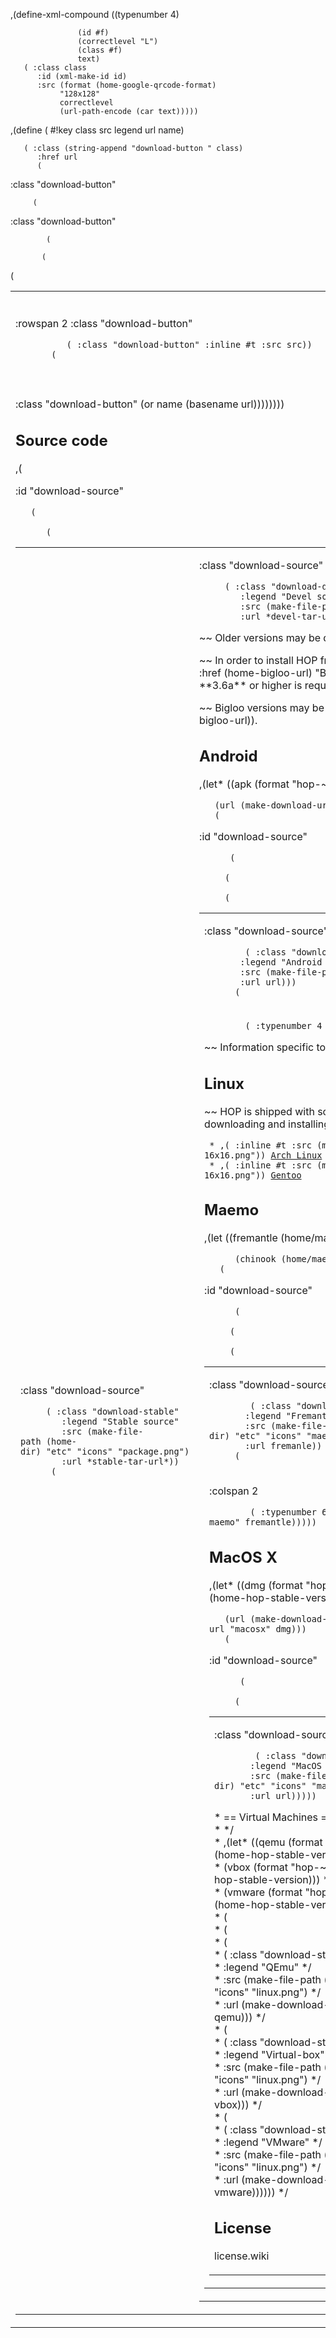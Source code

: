 ,(define-xml-compound <QRCODE> ((typenumber 4)
				(id #f)
				(correctlevel "L")
				(class #f)
				text)
    (<IMG> :class class
       :id (xml-make-id id)
       :src (format (home-google-qrcode-format)
		    "128x128"
		    correctlevel
		    (url-path-encode (car text)))))

,(define (<DOWNLOAD> #!key class src legend url name)
    (<A> :class (string-append "download-button " class)
       :href url
       (<DIV> :class "download-button"
	  (<TABLE> :class "download-button"
	     (<TR> 
		(<TD> :rowspan 2 :class "download-button"
		   (<IMG> :class "download-button" :inline #t :src src))
		(<TH> :class "download-button" legend))
	     (<TR> (<TD> :class "download-button" (or name (basename url))))))))

== Source code ==

,(<TABLE> :id "download-source"
    (<TR>
       (<TD> :class "download-source"
	  (<DOWNLOAD> :class "download-stable"
	     :legend "Stable source"
	     :src (make-file-path (home-dir) "etc" "icons" "package.png")
	     :url *stable-tar-url*))
       (<TD> :class "download-source"
	  (<DOWNLOAD> :class "download-devel"
	     :legend "Devel source"
	     :src (make-file-path (home-dir) "etc" "icons" "package.png")
	     :url *devel-tar-url*))))

~~ Older versions may be download by ftp at:
[[,(home-ftp-hop-url)|,(home-ftp-hop-url)]].

~~ In order to install HOP from the source (for significantly improving
performance), the ,(<A> :href (home-bigloo-url) "Bigloo") compiler has
first to be installed. Bigloo version **3.6a** or higher is required to
compile HOP.

~~ Bigloo versions may be downloaded
from: ,(<A> :href (home-ftp-bigloo-url) (home-ftp-bigloo-url)).


== Android ==

,(let* ((apk (format "hop-~a.apk" (home-hop-stable-version)))
	(url (make-download-url (make-file-name "android" "2.1") apk)))
    (<TABLE> :id "download-source"
       (<TR>
	  (<TD> :class "download-source"
	     (<DOWNLOAD> :class "download-stable"
		:legend "Android 2.1"
		:src (make-file-path (home-dir) "etc" "icons" "android-market.png")
		:url url)))
       (<TR>
	  (<TD> 
	     (<QRCODE> :typenumber 4 :id "download-android" url)))))

~~ Information specific to the Android port may be found 
[[/hop/android|here]].


== Linux ==

~~ HOP is shipped with some **Linux distributions** on which it can be
used without downloading and installing the source code manually:

  * ,(<IMG> :inline #t :src (make-file-path (home-dir) "etc" "icons" "arch-16x16.png")) [[http://aur.archlinux.org|Arch Linux]]
  * ,(<IMG> :inline #t :src (make-file-path (home-dir) "etc" "icons" "gentoo-16x16.png")) [[http://www.gentoo.org|Gentoo]]


== Maemo ==

,(let ((fremantle (home/maemo/hop.install "fremantle" "hop" "free"))
       (chinook (home/maemo/hop.install "chinook" "hop" "free")))
    (<TABLE> :id "download-source"
       (<TR>
	  (<TD> :class "download-source"
	     (<DOWNLOAD> :class "download-stable"
		:legend "Fremantle"
		:src (make-file-path (home-dir) "etc" "icons" "maemo_install.png")
		:url fremanle))
	  (<TD> :class "download-source"
	     (<DOWNLOAD> :class "download-stable"
		:legend "Chinook"
		:src (make-file-path (home-dir) "etc" "icons" "maemo_install.png")
		:url chinook)))
       (<TR>
	  (<TD> :colspan 2
	     (<QRCODE> :typenumber 6 :id "download-maemo" fremantle)))))


== MacOS X ==

,(let* ((dmg (format "hop-~a.dmg" (home-hop-stable-version)))
	(url (make-download-url "macosx" dmg)))
    (<TABLE> :id "download-source"
       (<TR>
	  (<TD> :class "download-source"
	     (<DOWNLOAD> :class "download-stable"
		:legend "MacOS 10.6 x86/64"
		:src (make-file-path (home-dir) "etc" "icons" "macos.png")
		:url url)))))


;* == Virtual Machines ==                                              */
;*                                                                     */
;* ,(let* ((qemu (format "hop-~a.dmg" (home-hop-stable-version)))      */
;* 	(vbox (format "hop-~a.img" (home-hop-stable-version)))         */
;* 	(vmware (format "hop-~a.img" (home-hop-stable-version))))      */
;*     (<TABLE> :id "download-source"                                  */
;*        (<TR>                                                        */
;* 	  (<TD> :class "download-source"                               */
;* 	     (<DOWNLOAD> :class "download-stable"                      */
;* 		:legend "QEmu"                                         */
;* 		:src (make-file-path (home-dir) "etc" "icons" "linux.png") */
;* 		:url (make-download-url "virtual" qemu)))              */
;* 	  (<TD> :class "download-source"                               */
;* 	     (<DOWNLOAD> :class "download-stable"                      */
;* 		:legend "Virtual-box"                                  */
;* 		:src (make-file-path (home-dir) "etc" "icons" "linux.png") */
;* 		:url (make-download-url "virtual" vbox)))              */
;* 	  (<TD> :class "download-source"                               */
;* 	     (<DOWNLOAD> :class "download-stable"                      */
;* 		:legend "VMware"                                       */
;* 		:src (make-file-path (home-dir) "etc" "icons" "linux.png") */
;* 		:url (make-download-url "virtual" vmware))))))         */

== License ==

<include>license.wiki</include>
